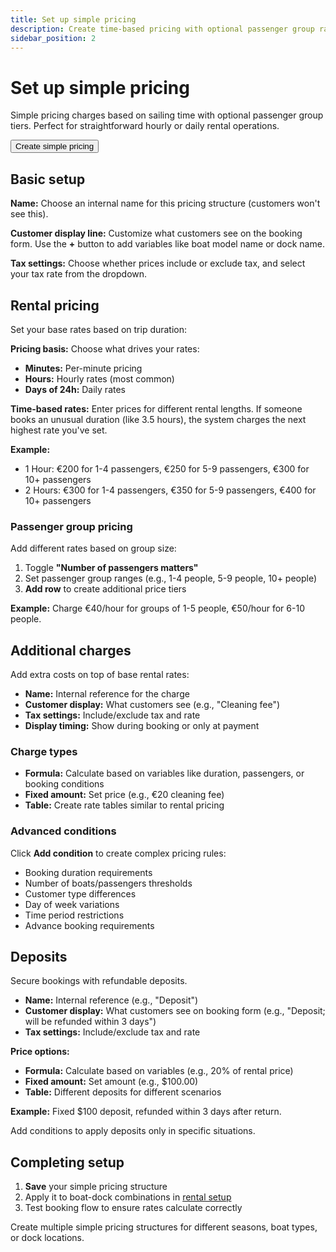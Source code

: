 ```yaml
---
title: Set up simple pricing
description: Create time-based pricing with optional passenger group rates
sidebar_position: 2
---
```




# Set up simple pricing

Simple pricing charges based on sailing time with optional passenger group tiers. Perfect for straightforward hourly or daily rental operations.

<Button href="https://dashboard.letsbook.app/pricing/simple/add">
    Create simple pricing
</Button>

## Basic setup

**Name:** Choose an internal name for this pricing structure (customers won't see this).

**Customer display line:** Customize what customers see on the booking form. Use the **+** button to add variables like boat model name or dock name.

**Tax settings:** Choose whether prices include or exclude tax, and select your tax rate from the dropdown.

## Rental pricing

Set your base rates based on trip duration:

**Pricing basis:** Choose what drives your rates:

- **Minutes:** Per-minute pricing
- **Hours:** Hourly rates (most common)
- **Days of 24h:** Daily rates

**Time-based rates:** Enter prices for different rental lengths. If someone books an unusual duration (like 3.5 hours), the system charges the next highest rate you've set.

**Example:**

- 1 Hour: €200 for 1-4 passengers, €250 for 5-9 passengers, €300 for 10+ passengers
- 2 Hours: €300 for 1-4 passengers, €350 for 5-9 passengers, €400 for 10+ passengers

### Passenger group pricing

Add different rates based on group size:

1. Toggle **"Number of passengers matters"**
2. Set passenger group ranges (e.g., 1-4 people, 5-9 people, 10+ people)
3. **Add row** to create additional price tiers

**Example:** Charge €40/hour for groups of 1-5 people, €50/hour for 6-10 people.

<InlineVideoPlayer videoSrc={pricingSimplePricingGroupsVideo} />

## Additional charges

Add extra costs on top of base rental rates:

- **Name:** Internal reference for the charge
- **Customer display:** What customers see (e.g., "Cleaning fee")
- **Tax settings:** Include/exclude tax and rate
- **Display timing:** Show during booking or only at payment

### Charge types

- **Formula:** Calculate based on variables like duration, passengers, or booking conditions
- **Fixed amount:** Set price (e.g., €20 cleaning fee)
- **Table:** Create rate tables similar to rental pricing

### Advanced conditions

Click **Add condition** to create complex pricing rules:

- Booking duration requirements
- Number of boats/passengers thresholds
- Customer type differences
- Day of week variations
- Time period restrictions
- Advance booking requirements

<InlineVideoPlayer videoSrc={pricingSimplePricingAdditionalChargesVideo} />

## Deposits

Secure bookings with refundable deposits.

- **Name:** Internal reference (e.g., "Deposit")
- **Customer display:** What customers see on booking form (e.g., "Deposit; will be refunded within 3 days")
- **Tax settings:** Include/exclude tax and rate

**Price options:**

- **Formula:** Calculate based on variables (e.g., 20% of rental price)
- **Fixed amount:** Set amount (e.g., $100.00)
- **Table:** Different deposits for different scenarios

**Example:** Fixed $100 deposit, refunded within 3 days after return.

Add conditions to apply deposits only in specific situations.

<InlineVideoPlayer videoSrc={pricingDepositVideo} />

## Completing setup

1. **Save** your simple pricing structure
2. Apply it to boat-dock combinations in [rental setup](https://dashboard.letsbook.app/rental-setup)
3. Test booking flow to ensure rates calculate correctly

Create multiple simple pricing structures for different seasons, boat types, or dock locations.
